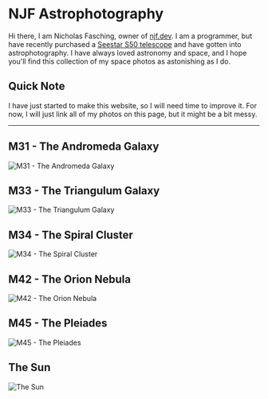 
# NJF Astrophotography

Hi there, I am Nicholas Fasching, owner of [njf.dev](https://njf.dev). I am a programmer, but have recently purchased a [Seestar S50 telescope](https://www.seestar.com/) and have gotten into astrophotography. I have always loved astronomy and space, and I hope you'll find this collection of my space photos as astonishing as I do.

## Quick Note

I have just started to make this website, so I will need time to improve it. For now, I will just link all of my photos on this page, but it might be a bit messy.

---

## M31 - The Andromeda Galaxy

![M31 - The Andromeda Galaxy](astrophotos/M31/2024-01-08/M31%20-%20Final.jpg)

## M33 - The Triangulum Galaxy

![M33 - The Triangulum Galaxy](astrophotos/M33/2024-01-10_2024-01-11/M33%20-%20Final.jpg)

## M34 - The Spiral Cluster

![M34 - The Spiral Cluster](astrophotos/M34/2024-01-08/M34%20-%20Final.jpg)

## M42 - The Orion Nebula

![M42 - The Orion Nebula](astrophotos/M42/2024-01-07/M42%20-%20Final.jpg)

## M45 - The Pleiades

![M45 - The Pleiades](astrophotos/M45/2024-01-08/M45%20-%20Final.jpg)

## The Sun

![The Sun](astrophotos/Sun/2024-01-07/Sun%20-%20Final.jpg)
